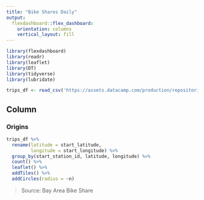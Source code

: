 ```yaml
---
title: "Bike Shares Daily"
output: 
  flexdashboard::flex_dashboard:
    orientation: columns
    vertical_layout: fill
---
```


```r
library(flexdashboard)
library(readr)
library(leaflet)
library(DT)
library(tidyverse)
library(lubridate)

trips_df <- read_csv('https://assets.datacamp.com/production/repositories/1448/datasets/1f12031000b09ad096880bceb61f6ca2fd95e2eb/sanfran_bikeshare_joined_oneday.csv')
```

Column 
-----------------------------------------------------------------------
### Origins

```r

trips_df %>%
  rename(latitude = start_latitude,
         longitude = start_longitude) %>%
  group_by(start_station_id, latitude, longitude) %>%
  count() %>%
  leaflet() %>%
  addTiles() %>%
  addCircles(radius = ~n)

```

> Source: Bay Area Bike Share


